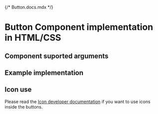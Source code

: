 {/* Button.docs.mdx */}

<Meta of={ButtonStories} />

# Button Component implementation in HTML/CSS

## Component suported arguments
<Primary />
<Controls />

## Example implementation
<Source language="html" code={example} />

## Icon use
Please read the [Icon developer documentation](/?path=/docs/foundations-icons-developer-documentation--docs) if you want to use icons inside the buttons.